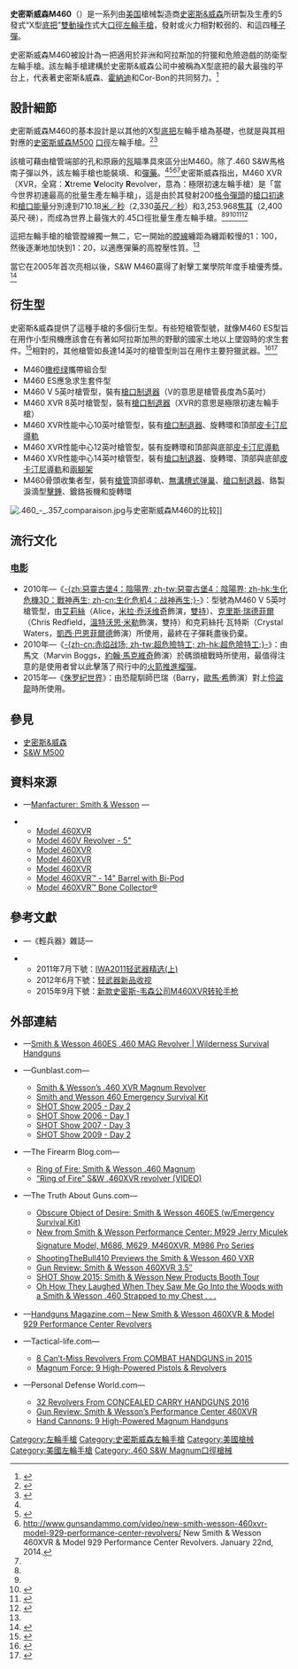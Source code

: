 {{noteTA
|G1=軍事
|G2=長度單位
|G3=Firearms
|1=zh-cn:米拉·乔沃维奇;zh-tw:蜜拉·喬娃維琪;zh-hk:米娜·祖華域芝;
}}
{{Infobox Weapon
| name= 史密斯威森M460XVR<br />{{Lang|en|Smith & Wesson Model 460XVR}}
| image= File:.460 S&W customisé 'wiki.jpg
| image_size= 300px
| caption= 定制型史密斯威森M460XVR展示原廠的瞄準具和[[槍管|槍管]]的細節。
| origin= {{flagcountry|United States}}
| type= [[左輪手槍|左輪手槍]]
| is_ranged = yes
| is_bladed = 
| is_explosive = 
| is_artillery = 
| is_vehicle = 
| is_missile = 
| is_UK = <!-- Service history -->
| service = 
| used_by = 
| wars = <!-- Production history -->
| designer = [[史密斯&威森|史密斯&威森]]
| design_date = 
| manufacturer = 史密斯&威森
| unit_cost = <div class="NavFrame collapsed" style="color: black; background-color: #FFFFFF; margin: 0 auto; padding: 0 10px; text-align: left;"><div class="NavHead" style="background-color: #FFFFFF; margin: 0 auto; padding: 0 10px; font-weight:normal;">[[建議售價|建議零售價]]：</div><div class="NavContent" style="background-color: #FFFFFF; margin: 0 auto; padding: 0 10px;">
* 3{{frac|1|2}}英吋槍管：[[美元|﹩]]1,609
* 5英吋槍管：﹩1,369
* 8{{frac|3|8}}英吋槍管：﹩1,369
* 10{{frac|1|2}}英吋槍管：﹩1,629
* 12英吋槍管：﹩1,689
* 14英吋槍管連[[兩腳架|兩腳架]]：﹩1,559
* 骨頭收集者型：﹩1,680
</div>
</div>
| production_date = 2005年—
| number = 
| variants = 參見[[#衍生型|衍生型]]
<!-- General specifications -->| spec_label = 
| weight = <div class="NavFrame collapsed" style="color: black; background-color: #FFFFFF; margin: 0 auto; padding: 0 10px; text-align: left;"><div class="NavHead" style="background-color: #FFFFFF; margin: 0 auto; padding: 0 10px; font-weight:normal;">空槍：</div><div class="NavContent" style="background-color: #FFFFFF; margin: 0 auto; padding: 0 10px;">
* 3{{frac|1|2}}英吋槍管：59.5[[盎司|盎司]]（1,686.8[[克|克]]，3.72[[磅|磅]]）
* 5英吋槍管：60.9盎司（1,726.5克，3.81磅）
* 8{{frac|3|8}}英吋槍管：72.5盎司（2,055.4克，4.53磅）
* 10{{frac|1|2}}英吋槍管：82.5盎司（2,338.9克，5.16磅）
* 12英吋槍管：79.2盎司（2,245.3克，4.95磅）
* 14英吋槍管連兩腳架：88盎司（2,494.8克，5.5磅）
* 骨頭收集者型：76.96盎司（2,181.78克，4.81磅）
</div>
</div>
| length = <div class="NavFrame collapsed" style="color: black; background-color: #FFFFFF; margin: 0 auto; padding: 0 10px; text-align: left;"><div class="NavHead" style="background-color: #FFFFFF; margin: 0 auto; padding: 0 10px; font-weight:normal;"></div><div class="NavContent" style="background-color: #FFFFFF; margin: 0 auto; padding: 0 10px;">
* 3{{frac|1|2}}英吋槍管：254[[毫米|毫米]]（10[[英寸|英寸]]）
* 5英吋槍管：285.75毫米（11.25英吋）
* 8{{frac|3|8}}英吋槍管：381毫米（15英吋）
* 10{{frac|1|2}}英吋槍管：457.2毫米（18英吋）
* 12英吋槍管：457.2毫米（18英吋）
* 14英吋槍管連兩腳架：546.1毫米（21.5英吋）
* 骨頭收集者型：386.08毫米（15.2英吋）
</div>
</div>
| part_length = <div class="NavFrame collapsed" style="color: black; background-color: #FFFFFF; margin: 0 auto; padding: 0 10px; text-align: left;"><div class="NavHead" style="background-color: #FFFFFF; margin: 0 auto; padding: 0 10px; font-weight:normal;"></div><div class="NavContent" style="background-color: #FFFFFF; margin: 0 auto; padding: 0 10px;">
* 3{{frac|1|2}}英吋槍管：88.9毫米
* 5英吋槍管：127毫米
* 8{{frac|3|8}}英吋槍管：212.725毫米
* 10{{frac|1|2}}英吋：266.7毫米
* 12英吋槍管：304.8毫米
* 14英吋槍管連兩腳架：355.6毫米
* 骨頭收集者型：190.5毫米（7.5英吋）
</div>
</div>
| width = 
| height = 
| diameter = 
| crew = <!-- Ranged weapon specifications -->
| cartridge = {{Link-en|.460 S&W馬格南|.460 S&W Magnum}}
| caliber = 11.68毫米（.460英吋）
| barrels = 1根，標準[[膛線|膛線]]纏距為1：100—20，部份型號的[[槍口|槍口]]裝有[[砲口制動器|制退器]]
| action = <div class="NavFrame collapsed" style="color: black; background-color: #FFFFFF; margin: 0 auto; padding: 0 10px; text-align: left;"><div class="NavHead" style="background-color: #FFFFFF; margin: 0 auto; padding: 0 10px; font-weight:normal;"></div><div class="NavContent" style="background-color: #FFFFFF; margin: 0 auto; padding: 0 10px;">

* [[扳机#双动式|雙動操作扳機]]
* 實心[[机匣|底把]]連可擺出式[[弹巢|弹巢]]
</div>
</div>
| mode = {{Link-en|連發步槍|repeating rifle|連發}}
| rate = 
| velocity = <div class="NavFrame collapsed" style="color: black; background-color: #FFFFFF; margin: 0 auto; padding: 0 10px; text-align: left;"><div class="NavHead" style="background-color: #FFFFFF; margin: 0 auto; padding: 0 10px; font-weight:normal;"></div><div class="NavContent" style="background-color: #FFFFFF; margin: 0 auto; padding: 0 10px;">
* 5英吋槍管：640.08[[米每秒|米／秒]]（2,100[[英尺每秒|英尺／秒]]）
* 8{{frac|3|8}}英吋槍管／200 Grain：710.18米／秒（2,330英尺／秒）
</div>
</div>
| energy = 3,253.968[[焦耳|焦耳]]（2,400英尺·磅）
| range = 50[[米_(单位)|公尺]]（54.68[[码|码]]，164.04[[英尺|英尺]]）
| max_range = 
| feed = 5發彈巢
| sights = [[機械瞄具|機械瞄具]]：缺口式[[照門|照門]]和[[氖|氖]][[光導纖維|光纖]][[照準器|準星]]（三點式準星，[[照門|照門]]和[[照準器|準星]]可調節）<div class="NavFrame collapsed" style="color: black; background-color: #FFFFFF; margin: 0 auto; padding: 0 10px; text-align: left;"><div class="NavHead" style="background-color: #FFFFFF; margin: 0 auto; padding: 0 10px; font-weight:normal;"></div><div class="NavContent" style="background-color: #FFFFFF; margin: 0 auto; padding: 0 10px;">
* [[槍管|槍管]]頂部裝上的[[皮卡汀尼導軌|MIL-STD-1913戰術導軌]]／{{Link-en|韋弗式導軌|Weaver rail mount}}上安裝日間／夜間[[瞄准镜|光學瞄準鏡]]、[[紅點鏡|紅點鏡／反射式瞄準鏡]]、[[全像武器照準器|全息瞄準鏡]]、[[夜視鏡|夜視鏡]]或[[熱成像儀|熱成像儀]]（如果有）
</div>
</div>
<!-- 火炮規格 -->| breech = 
| recoil = 
| carriage = 
| elevation = 
| traverse = <!-- 刃器規格 -->
| blade_type = 
| hilt_type = 
| sheath_type = 
| head_type = 
| haft_type = <!-- 爆炸物內填炸藥規格 -->
| filling = 
| filling_weight = 
| detonation = 
| yield = <!-- 車輛/飛彈規格 -->
| armour = 
| primary_armament = 
| secondary_arament = 
| engine = 
| engine_power = 
| transmission = 
| payload_capacity = 
| fuel_capacity = 
| pw_ratio = 
| suspension = 
| clearance = 
| vehicle_range = 
| speed = 
| guidance = 
| steering = <!-- Missiles only -->
| wingspan = 
| propellant = 
| ceiling = 
| altitude = 
| depth = 
| boost = 
| accuracy = 
| launch_platform = 
| transport = 
}}

'''史密斯威森M460'''（{{Lang-en|'''Smith & Wesson Model 460'''}}）是一系列由[[美国|美国]]槍械製造商[[史密斯&威森|史密斯&威森]]所研製及生產的5發式“X型[[机匣|底把]]”[[扳机#双动式|雙動操作]]式大[[口徑|口徑]][[左輪手槍|左輪手槍]]，發射{{Link-en|.460 S&W馬格南|.460 S&W Magnum}}或火力相對較弱的{{Link-en|.454卡蘇爾|.454 Casull}}、{{Link-en|.45柯爾特|.45 Colt}}和{{Link-en|.45斯科菲爾德|.45 Schofield}}這四種[[子彈|子彈]]。

史密斯威森M460被設計為一把適用於非洲和阿拉斯加的狩獵和危險遊戲的防衛型左輪手槍。該左輪手槍建構於史密斯&威森公司中被稱為X型底把的最大最強的平台上，代表著史密斯&威森、[[霍納迪製造公司|霍納迪]]和Cor-Bon的共同努力。<ref name="SupicaNahas2006">{{cite book|last1=Supica|first1=Jim|last2=Nahas|first2=Richard|title=Standard Catalog of Smith & Wesson|url=http://books.google.com/books?id=aUb20H1UFCIC&pg=PA353|date=20 December 2006|publisher=Gun Digest Books|location=Iola, Wisconsin|isbn=1-4402-2700-4|page=353|access-date=2015-10-23|archive-date=2017-02-16|archive-url=https://web.archive.org/web/20170216102303/https://books.google.com/books?id=aUb20H1UFCIC&pg=PA353|dead-url=no}}</ref>

== 設計細節 ==
史密斯威森M460的基本設計是以其他的X型[[机匣|底把]]左輪手槍為基礎，也就是與其相對應的[[史密斯威森M500左輪手槍|史密斯威森M500]] {{Link-en|.500 S&W馬格南|.500 S&W Magnum}}[[口徑|口徑]]左輪手槍。<ref name=odl>{{cite web|url=http://www.outdoorlife.com/articles/gear/hunting/2007/09/gun-review-smith-wessons-460xvr-revolver|year=2007|publisher=Outdoor Life|title=Gun Review: Smith & Wesson's 460XVR Revolver|access-date=2015-10-23|archive-date=2017-09-28|archive-url=https://web.archive.org/web/20170928163841/http://www.outdoorlife.com/articles/gear/hunting/2007/09/gun-review-smith-wessons-460xvr-revolver|dead-url=no}}</ref><ref name="Ramage2006">{{cite book|last1=Ramage|first1=Ken|last2=Taffin|first2=John|authorlink2=John Taffin|title=Handguns 2007|url=http://books.google.com/books?id=aBIFulEGU98C&pg=PA47|date=16 November 2006|publisher=Gun Digest Books|isbn=0-89689-415-0|page=47}}</ref> 

該槍可藉由槍管端部的孔和原廠的[[氖|氖]]瞄準具來區分出M460。除了.460 S&W馬格南子彈以外，該左輪手槍也能裝填{{Link-en|.454卡蘇爾|.454 Casull}}、{{Link-en|.45柯爾特|.45 Colt}}和{{Link-en|.45斯科菲爾德|.45 Schofield}}[[彈藥|彈藥]]。<ref name="SupicaNahas2006"/><ref>{{cite news|title= Smith & Wesson unveils monster .460 caliber gun: The ‘Backpack Cannon’|first= Cheryl K|last= Chumley|newspaper= The Washington Times|date= January 21, 2014|url= http://www.washingtontimes.com/news/2014/jan/21/smith-wesson-unveils-monster-460-caliber-gun-backp/|accessdate= 2015-10-23|archive-date= 2020-11-11|archive-url= https://web.archive.org/web/20201111234615/https://www.washingtontimes.com/news/2014/jan/21/smith-wesson-unveils-monster-460-caliber-gun-backp/|dead-url= no}}</ref><ref>http://www.gunsandammo.com/video/new-smith-wesson-460xvr-model-929-performance-center-revolvers/ {{Wayback|url=http://www.gunsandammo.com/video/new-smith-wesson-460xvr-model-929-performance-center-revolvers/ |date=20181013230136 }} New Smith & Wesson 460XVR & Model 929 Performance Center Revolvers. January 22nd, 2014.</ref><ref name=odl/>史密斯威森指出，M460 XVR（XVR，全寫：'''X'''treme '''V'''elocity '''R'''evolver，意為：極限初速左輪手槍）是「當今世界初速最高的批量生產左輪手槍」，這是由於其發射200[[格令|格令]][[彈頭|彈頭]]的[[槍口初速|槍口初速]]和[[槍口能量|槍口能量]]分別達到710.18[[米每秒|米／秒]]（2,330[[英尺每秒|英尺／秒]]）和3,253.968[[焦耳|焦耳]]（2,400英尺·磅），而成為世界上最強大的.45口徑批量生產左輪手槍。<ref name="SupicaNahas2006"/><ref name=odl/><ref name="BarnesMann2012">{{cite book|last1=Barnes|first1=Frank C.|last2=Mann|first2=Richard A.|title=Cartridges of the World: A Complete Illustrated Reference for More Than 1,500 Cartridges|url=http://books.google.com/books?id=bjhy8uv196IC&pg=PA362|date=5 October 2012|publisher=Gun Digest Books|location=Iola, Wisconsin|isbn=1-4402-3059-5|page=362}}</ref><ref name="Cunningham2012">{{cite book|last=Cunningham|first=Grant|title=Gun Digest Shooter's Guide to Handguns|url=http://books.google.com/books?id=y1WjqnF31iwC&pg=PA84|date= 2012|publisher=Gun Digest Books|location=Iola, wisconsin|isbn=1-4402-3276-8|page=84}}</ref><ref>{{cite web|title=Beauty of the beast: S&W .460 XVR|first=Gordon|last=Hutchinson|url=http://www.louisianasportsman.com/details.php?id=96|access-date=2015-10-23|archive-url=https://web.archive.org/web/20180915192341/http://www.louisianasportsman.com/details.php?id=96|archive-date=2018-09-15|dead-url=yes}}</ref>

這把左輪手槍的槍管膛線獨一無二，它一開始的[[膛線|膛線]]纏距為纏距較慢的1：100，然後逐漸地加快到1：20，以適應彈藥的高膛壓性質。<ref name="SupicaNahas2006"/>

當它在2005年首次亮相以後，S&W M460贏得了射擊工業學院年度手槍優秀獎。<ref>{{cite journal|title=Academy of excellence honors industry's best|first=Roy|last=Huntington |journal=Shooting Industry|publisher=FMG Publications|year=2005|volume=20|issue=5|page=98}}</ref>

== 衍生型 ==
史密斯&威森提供了這種手槍的多個衍生型。有些短槍管型號，就像M460 ES型旨在用作小型飛機應該會在有著如阿拉斯加熊的野獸的國家土地以上墜毀時的求生套件。<ref name="RadielovicPrasac2012">{{cite book|last1=Radielovic|first1=Marko|last2=Prasac|first2=Max|title=Big-Bore Revolvers|url=http://books.google.com/books?id=V89WYyn1GeEC&pg=PA225|date=31 August 2012|publisher=Gun Digest Books|location=Iola, Wisconsin|isbn=1-4402-2856-6|page=225|chapter=Survival Tools}}</ref>相對的，其他槍管如長達14英吋的槍管型則旨在用作主要狩獵武器。<ref name="Schoby2008">{{cite book|last=Schoby|first=Mike|title=Do-It-Yourself Dream Hunts: Plan Like An Outfitter And Hunt For Less|url=http://books.google.com/books?id=RExDLQvADAkC&pg=PA60|date=8 July 2008|publisher=Krause Publications|location=Iola, Wisconsin|isbn=0-89689-641-2|page=60}}</ref><ref>{{cite journal|title=The Battle Of The Hand Cannons|first=Russ|last=Thurman |journal=Shooting Industry|publisher=FMG Publications|year=2005|volume=20|issue=2|page=35}}</ref>
* M460[[橄榄绿|橄榄绿]]攜帶組合型
* M460 ES應急求生套件型
* M460 V 5英吋槍管型，裝有[[砲口制動器|槍口制退器]]（V的意思是槍管長度為5英吋）
* M460 XVR 8{{frac|3|8}}英吋槍管型，裝有[[砲口制動器|槍口制退器]]（XVR的意思是極限初速左輪手槍）
* M460 XVR性能中心10{{frac|1|2}}英吋槍管型，裝有[[砲口制動器|槍口制退器]]、{{Link-en|槍背帶|Sling (firearms)}}旋轉環和頂部[[皮卡汀尼導軌|皮卡汀尼導軌]]
* M460 XVR性能中心12英吋槍管型，裝有{{Link-en|槍背帶|Sling (firearms)}}旋轉環和頂部與底部[[皮卡汀尼導軌|皮卡汀尼導軌]]
* M460 XVR性能中心14英吋槍管型，裝有[[砲口制動器|槍口制退器]]、{{Link-en|槍背帶|Sling (firearms)}}旋轉環、頂部與底部[[皮卡汀尼導軌|皮卡汀尼導軌]]和[[兩腳架|兩腳架]]
* M460骨頭收集者型，裝有[[槍管|槍管]]頂部導軌、[[無溝槽式彈巢|無溝槽式]][[弹巢|弹巢]]、[[砲口制動器|槍口制退器]]、鉻製淚滴型[[擊錘|擊錘]]、鍍鉻扳機和{{Link-en|槍背帶|Sling (firearms)}}旋轉環

[[File:.460_-_.357_comparaison.jpg|thumb]]与史密斯威森M460的比较]]

== 流行文化 ==
=== [[电影|电影]] ===
* 2010年—《[[生化危機4：陰陽界|-{zh:惡靈古堡4：陰陽界; zh-tw:惡靈古堡4：陰陽界; zh-hk:生化危機3D：戰神再生; zh-cn:生化危机4：战神再生;}-]]》：型號為M460 V 5英吋槍管型，由[[艾莉絲_(惡靈古堡)|艾莉絲]]（Alice，[[米拉·乔沃维奇|米拉·乔沃维奇]]飾演，[[雙持|雙持]]）、[[克里斯·雷德費爾|克里斯‧瑞德菲爾]]（Chris Redfield，[[溫特沃思·米勒|溫特沃思·米勒]]飾演，雙持）和克莉絲托·瓦特斯（Crystal Waters，[[凱西·巴恩菲爾德|凱西·巴恩菲爾德]]飾演）所使用，最終在子彈耗盡後扔棄。
* 2010年—《[[超危險特工|-{zh-cn:赤焰战场; zh-tw:超危險特工; zh-hk:超危險特工;}-]]》：由馬文（Marvin Boggs，[[約翰·馬克維奇|約翰·馬克維奇]]飾演）於碼頭槍戰時所使用，最值得注意的是使用者曾以此擊落了飛行中的[[火箭推進榴彈|火箭推進榴彈]]。
* 2015年—《[[侏罗纪世界|侏罗纪世界]]》：由恐龍馴師巴瑞（Barry，[[歐馬·希|歐馬·希]]飾演）對上[[伶盜龍屬|伶盜龍]]時所使用。

== 參見 ==
{{refbegin|2}}
* [[史密斯&威森|史密斯&威森]]
* [[史密斯威森M500左輪手槍|S&W M500]]
{{refend}}

== 資料來源 ==
<div class="references-small">
<references />
* {{en icon}}—[http://www.smith-wesson.com/webapp/wcs/stores/servlet/CustomContentDisplay?langId=-1&storeId=750001&content=11001&catalogId=750051 Manfacturer: Smith & Wesson] {{Wayback|url=http://www.smith-wesson.com/webapp/wcs/stores/servlet/CustomContentDisplay?langId=-1&storeId=750001&content=11001&catalogId=750051 |date=20161011194000 }}—
{{refbegin|2}}
** [https://web.archive.org/web/20140729201208/http://www.smith-wesson.com/webapp/wcs/stores/servlet/Product4_750001_750051_827549_-1_757896_757896_757896_ProductDisplayErrorView_Y Model 460XVR]
** [https://web.archive.org/web/20140812163802/http://www.smith-wesson.com/webapp/wcs/stores/servlet/Product4_750001_750051_765656_-1_757771___ProductDisplayErrorView_Y Model 460V Revolver - 5"]
** [http://www.smith-wesson.com/webapp/wcs/stores/servlet/Product4_750001_750051_765500_-1_757771_757767_757751_ProductDisplayErrorView_Y Model 460XVR] {{Wayback|url=http://www.smith-wesson.com/webapp/wcs/stores/servlet/Product4_750001_750051_765500_-1_757771_757767_757751_ProductDisplayErrorView_Y |date=20160915175038 }}
** [https://web.archive.org/web/20160521101453/http://www.smith-wesson.com/webapp/wcs/stores/servlet/Product4_750001_750051_765402_-1_757771_757767_757751_ProductDisplayErrorView_Y Model 460XVR]
** [https://web.archive.org/web/20160528191803/http://www.smith-wesson.com/webapp/wcs/stores/servlet/Product4_750001_750051_765662_-1_757771_757767_757751_ProductDisplayErrorView_Y Model 460XVR]
** [https://web.archive.org/web/20140708212407/http://www.smith-wesson.com/webapp/wcs/stores/servlet/Product4_750001_750051_785511_-1_757771_757767_757751_ProductDisplayErrorView_Y Model 460XVR™ - 14" Barrel with Bi-Pod]
** [https://web.archive.org/web/20150905203318/http://www.smith-wesson.com/webapp/wcs/stores/servlet/Product4_750001_750051_838567_-1_757896_757896_757896_ProductDisplayErrorView_Y Model 460XVR™ Bone Collector®]
{{refend}}
</div>

== 參考文獻 ==
* {{zh-hans icon}}—《輕兵器》雜誌—
{{refbegin|2}}
** 2011年7月下號：[https://web.archive.org/web/20140819090719/http://www.qbq.com.cn/a/bencandy.php?fid=3&aid=1680&page=3 IWA2011轻武器精选(上)]
** 2012年6月下號：[http://www.xzbu.com/8/view-3125098.htm 轻武器新品收视]{{Wayback|url=http://www.xzbu.com/8/view-3125098.htm |date=20140221104622 }}
** 2015年9月下號：[http://mall.cnki.net/magazine/Article/QBQI201518003.htm 新款史密斯-韦森公司M460XVR转轮手枪] {{Wayback|url=http://mall.cnki.net/magazine/Article/QBQI201518003.htm |date=20190608110611 }}
{{refend}}

== 外部連結 ==
{{refbegin|2}}
* {{en icon}}—[http://www.tactical-life.com/combat-handguns/smith-wesson-460es-460-mag/?scrape=true Smith & Wesson 460ES .460 MAG Revolver | Wilderness Survival Handguns] {{Wayback|url=http://www.tactical-life.com/combat-handguns/smith-wesson-460es-460-mag/?scrape=true |date=20190611172915 }}
* {{en icon}}—Gunblast.com—
** [http://www.gunblast.com/SW460XVR.htm Smith & Wesson’s .460 XVR Magnum Revolver] {{Wayback|url=http://www.gunblast.com/SW460XVR.htm |date=20210118152256 }}
** [http://www.gunblast.com/AndyTuttle_SW460ES.htm Smith and Wesson 460 Emergency Survival Kit] {{Wayback|url=http://www.gunblast.com/AndyTuttle_SW460ES.htm |date=20190630082248 }}
** [http://www.gunblast.com/SHOT_2005_2.htm SHOT Show 2005 - Day 2] {{Wayback|url=http://www.gunblast.com/SHOT_2005_2.htm |date=20190624180841 }}
** [http://gunblast.com/SHOT_2006_1.htm SHOT Show 2006 - Day 1] {{Wayback|url=http://gunblast.com/SHOT_2006_1.htm |date=20201103030853 }}
** [http://www.gunblast.com/SHOT_2007_3.htm SHOT Show 2007 - Day 3] {{Wayback|url=http://www.gunblast.com/SHOT_2007_3.htm |date=20190610150720 }}
** [http://www.gunblast.com/SHOT_2009_2.htm SHOT Show 2009 - Day 2] {{Wayback|url=http://www.gunblast.com/SHOT_2009_2.htm |date=20190621011740 }}
* {{en icon}}—The Firearm Blog.com—
** [http://www.thefirearmblog.com/blog/2015/08/07/ring-fire-smith-wesson-460-magnum/ Ring of Fire: Smith & Wesson .460 Magnum] {{Wayback|url=http://www.thefirearmblog.com/blog/2015/08/07/ring-fire-smith-wesson-460-magnum/ |date=20200921013057 }}
** [http://www.thefirearmblog.com/blog/2015/10/23/ring-of-fire-sw-460xvr-revolver-video/ “Ring of Fire” S&W .460XVR revolver (VIDEO)] {{Wayback|url=http://www.thefirearmblog.com/blog/2015/10/23/ring-of-fire-sw-460xvr-revolver-video/ |date=20201201100806 }}
* {{en icon}}—The Truth About Guns.com—
** [http://www.thetruthaboutguns.com/2010/04/robert-farago/obscure-object-of-desire/ Obscure Object of Desire: Smith & Wesson 460ES (w/Emergency Survival Kit)] {{Wayback|url=http://www.thetruthaboutguns.com/2010/04/robert-farago/obscure-object-of-desire/ |date=20170613035953 }}
** [http://www.thetruthaboutguns.com/2014/01/robert-farago/new-smith-wesson-performance-center-m929-%C2%93jerry-miculek-signature-model%C2%94-m686-m629-m460xvr-m986-pro-series/ New from Smith & Wesson Performance Center: M929 Jerry Miculek Signature Model, M686, M629, M460XVR, M986 Pro Series] {{Wayback|url=http://www.thetruthaboutguns.com/2014/01/robert-farago/new-smith-wesson-performance-center-m929-%C2%93jerry-miculek-signature-model%C2%94-m686-m629-m460xvr-m986-pro-series/ |date=20170620114311 }}
** [http://www.thetruthaboutguns.com/2014/12/shootingthebull410/shootingthebull410-smith-wesson-460-vxr/ ShootingTheBull410 Previews the Smith & Wesson 460 VXR] {{Wayback|url=http://www.thetruthaboutguns.com/2014/12/shootingthebull410/shootingthebull410-smith-wesson-460-vxr/ |date=20190608084751 }}
** [http://www.thetruthaboutguns.com/2015/01/ralph/gun-review-smith-wesson-460xvr-3-5/ Gun Review: Smith & Wesson 460XVR 3.5″] {{Wayback|url=http://www.thetruthaboutguns.com/2015/01/ralph/gun-review-smith-wesson-460xvr-3-5/ |date=20190612010714 }}
** [http://www.thetruthaboutguns.com/2015/02/jeremy-s/shot-show-2015-smith-wesson-new-products-booth-tour/ SHOT Show 2015: Smith & Wesson New Products Booth Tour] {{Wayback|url=http://www.thetruthaboutguns.com/2015/02/jeremy-s/shot-show-2015-smith-wesson-new-products-booth-tour/ |date=20190611064814 }}
** [http://www.thetruthaboutguns.com/2015/09/robert-farago/oh-how-they-laughed-when-they-saw-me-go-into-the-woods-with-a-smith-wesson-460-strapped-to-my-chest/ Oh How They Laughed When They Saw Me Go Into the Woods with a Smith & Wesson .460 Strapped to my Chest . . .] {{Wayback|url=http://www.thetruthaboutguns.com/2015/09/robert-farago/oh-how-they-laughed-when-they-saw-me-go-into-the-woods-with-a-smith-wesson-460-strapped-to-my-chest/ |date=20170614171814 }}
* {{en icon}}—[https://web.archive.org/web/20181013230136/http://www.gunsandammo.com/video/new-smith-wesson-460xvr-model-929-performance-center-revolvers Handguns Magazine.com－New Smith & Wesson 460XVR & Model 929 Performance Center Revolvers]
* {{en icon}}—Tactical-life.com—
** [http://www.tactical-life.com/firearms/revolvers-combat-handguns-2015/#2015ru-revolvers-sw-460 8 Can’t-Miss Revolvers From COMBAT HANDGUNS in 2015]{{Wayback|url=http://www.tactical-life.com/firearms/revolvers-combat-handguns-2015/#2015ru-revolvers-sw-460 |date=20151220230509 }}
** [http://www.tactical-life.com/firearms/magnum-force-high-powered-pistols/#gbg16-magnum-ruger-alaskan Magnum Force: 9 High-Powered Pistols & Revolvers]{{Wayback|url=http://www.tactical-life.com/firearms/magnum-force-high-powered-pistols/#gbg16-magnum-ruger-alaskan |date=20160424082108 }}
* {{en icon}}—Personal Defense World.com—
** [http://www.personaldefenseworld.com/2015/10/32-revolvers-from-concealed-carry-handguns-2016/#s_w-x-frame-2 32 Revolvers From CONCEALED CARRY HANDGUNS 2016]{{Wayback|url=http://www.personaldefenseworld.com/2015/10/32-revolvers-from-concealed-carry-handguns-2016/#s_w-x-frame-2 |date=20151018001246 }}
** [http://www.personaldefenseworld.com/2015/11/gun-review-smith-wessons-performance-center-460xvr/#smith-wesson-performance-center-460xvr-1 Gun Review: Smith & Wesson’s Performance Center 460XVR] {{Wayback|url=http://www.personaldefenseworld.com/2015/11/gun-review-smith-wessons-performance-center-460xvr/#smith-wesson-performance-center-460xvr-1 |date=20200719233706 }}
** [http://www.personaldefenseworld.com/2016/08/hand-cannons-9-high-powered-magnum-handguns/#sw-m460xvr_163460_r Hand Cannons: 9 High-Powered Magnum Handguns]{{Wayback|url=http://www.personaldefenseworld.com/2016/08/hand-cannons-9-high-powered-magnum-handguns/#sw-m460xvr_163460_r |date=20160910003616 }}
{{refend}}

{{史密斯威森公司}}

{{DEFAULTSORT:Smith & Wesson Model 460}}
[[Category:左輪手槍|Category:左輪手槍]]
[[Category:史密斯威森左輪手槍|Category:史密斯威森左輪手槍]]
[[Category:美國槍械|Category:美國槍械]]
[[Category:美國左輪手槍|Category:美國左輪手槍]]
[[Category:.460_S&W_Magnum口徑槍械|Category:.460 S&W Magnum口徑槍械]]